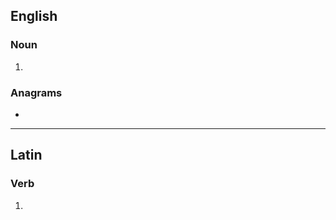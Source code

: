 ==English==

===Noun===
{{head|en|noun plural form}}

# {{plural of|cline|lang=en}}

===Anagrams===
* {{anagrams|en|incels|incles}}

----

==Latin==

===Verb===
{{la-verb-form|clīnēs}}

# {{inflection of|clīnō||2|s|pres|actv|subj|lang=la}}